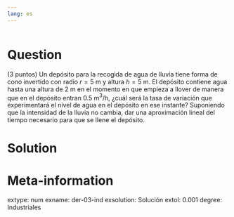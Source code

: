 ```yaml
---
lang: es
---
```


```r

```

Question
========
(3 puntos) Un depósito para la recogida de agua de lluvia tiene forma de cono invertido con radio $r=5$ m y altura $h=5$ m. El depósito contiene agua hasta una altura de $2$ m en el momento en que empieza a llover de manera que en el depósito entran $0.5$ m$^3$/h, ¿cuál será la tasa de variación que experimentará el nivel de agua en el depósito en ese instante? Suponiendo que la intensidad de la lluvia no cambia, dar una aproximación lineal del tiempo necesario para que se llene el depósito.

Solution
========


Meta-information
================
extype: num
exname: der-03-ind
exsolution: Solución
extol: 0.001
degree: Industriales